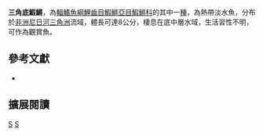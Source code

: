 {{Speciesbox 
| genus = Fundulopanchax
| species = deltaensis
| status = NE
| status_system = IUCN3.1
| authority = [[Radda|Radda]], 1976
| synonyms = *''Aphyosemion deltaense, Radda, 1976''
*''Aphyosemion deltaënse, Radda, 1976''
*''Fundulopanchax deltaense, Radda, 1976''
}}
'''三角底鰕鱂'''，為[[輻鰭魚綱|輻鰭魚綱]][[鯉齒目|鯉齒目]][[鰕鱂亞目|鰕鱂亞目]][[鰕鱂科|鰕鱂科]]的其中一[[種|種]]，為熱帶淡水魚，分布於[[非洲|非洲]][[尼日河三角洲|尼日河三角洲]]流域，體長可達8公分，棲息在底中層水域，生活習性不明，可作為觀賞魚。

== 參考文獻 ==
*{{FishBase_species|genus=Fundulopanchax|species=deltaensis|year=2014|month=7}}

== 擴展閱讀 ==
{{refbegin}}
{{wikispecies-inline|Fundulopanchax deltaensis|三角底鰕鱂}}
{{refend}}
{{Taxonbar|from=Q5653586}}

[[Category:觀賞魚|S]]
[[Category:底鰕鱂屬|S]]
{{Biology-stub}}